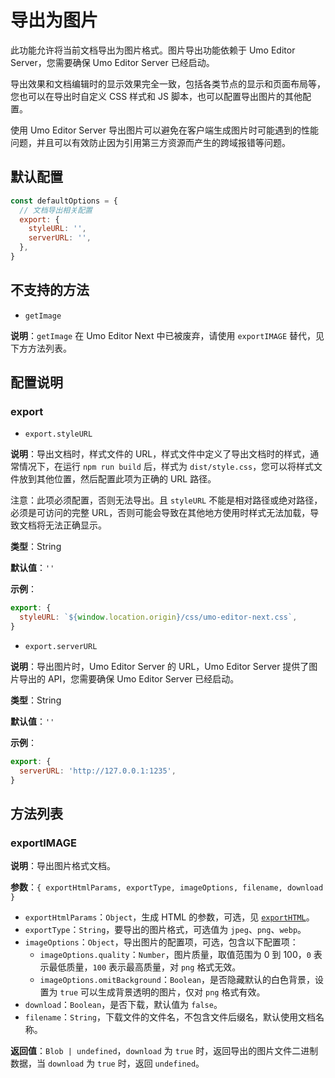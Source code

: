 # 导出为图片

此功能允许将当前文档导出为图片格式。图片导出功能依赖于 Umo Editor Server，您需要确保 Umo Editor Server 已经启动。

导出效果和文档编辑时的显示效果完全一致，包括各类节点的显示和页面布局等，您也可以在导出时自定义 CSS 样式和 JS 脚本，也可以配置导出图片的其他配置。

使用 Umo Editor Server 导出图片可以避免在客户端生成图片时可能遇到的性能问题，并且可以有效防止因为引用第三方资源而产生的跨域报错等问题。

## 默认配置

``` js
const defaultOptions = {
  // 文档导出相关配置
  export: {
    styleURL: '',
    serverURL: '',
  },
}
```

## 不支持的方法

- `getImage`

**说明**：`getImage` 在 Umo Editor Next 中已被废弃，请使用 `exportIMAGE` 替代，见下方方法列表。

## 配置说明

### export

- `export.styleURL`

**说明**：导出文档时，样式文件的 URL，样式文件中定义了导出文档时的样式，通常情况下，在运行 `npm run build` 后，样式为 `dist/style.css`，您可以将样式文件放到其他位置，然后配置此项为正确的 URL 路径。

注意：此项必须配置，否则无法导出。且 `styleURL` 不能是相对路径或绝对路径，必须是可访问的完整 URL，否则可能会导致在其他地方使用时样式无法加载，导致文档将无法正确显示。

**类型**：String

**默认值**：`''`

**示例**：

``` js
export: {
  styleURL: `${window.location.origin}/css/umo-editor-next.css`,
}
```

- `export.serverURL`

**说明**：导出图片时，Umo Editor Server 的 URL，Umo Editor Server 提供了图片导出的 API，您需要确保 Umo Editor Server 已经启动。

**类型**：String

**默认值**：`''`

**示例**：

``` js
export: {
  serverURL: 'http://127.0.0.1:1235',
}
```

## 方法列表

### exportIMAGE

**说明**：导出图片格式文档。

**参数**：`{ exportHtmlParams, exportType, imageOptions, filename, download }`

- `exportHtmlParams`：`Object`，生成 HTML 的参数，可选，见 [`exportHTML`](./export-html#exporthtml)。
- `exportType`：`String`，要导出的图片格式，可选值为 `jpeg`、`png`、`webp`。
- `imageOptions`：`Object`，导出图片的配置项，可选，包含以下配置项：
  - `imageOptions.quality`：`Number`，图片质量，取值范围为 0 到 100，`0` 表示最低质量，`100` 表示最高质量，对 `png` 格式无效。
  - `imageOptions.omitBackground`：`Boolean`，是否隐藏默认的白色背景，设置为 `true` 可以生成背景透明的图片，仅对 `png` 格式有效。
- `download`：`Boolean`，是否下载，默认值为 `false`。
- `filename`：`String`，下载文件的文件名，不包含文件后缀名，默认使用文档名称。

**返回值**：`Blob | undefined`，`download` 为 `true` 时，返回导出的图片文件二进制数据，当 `download` 为 `true` 时，返回 `undefined`。
